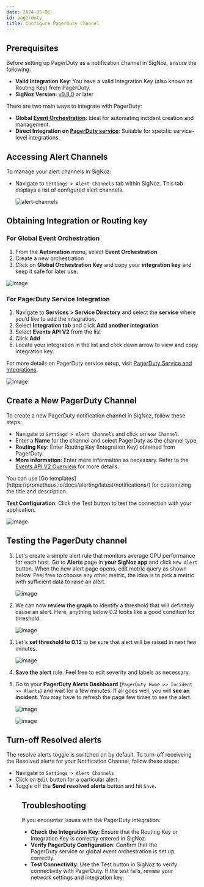 ```yaml
---
date: 2024-06-06
id: pagerduty
title: Configure PagerDuty Channel
---
```


## Prerequisites
Before setting up PagerDuty as a notification channel in SigNoz, ensure the following:

- **Valid Integration Key**: You have a valid Integration Key (also known as Routing Key) from PagerDuty.
- **SigNoz Version**: [v0.8.0](https://github.com/ezeslucky/monitrix.git/signoz/releases/tag/v0.8.0) or later


There are two main ways to integrate with PagerDuty:

- **Global [Event Orchestration](https://support.pagerduty.com/docs/event-orchestration)**: Ideal for automating incident creation and management.
- **Direct Integration on [PagerDuty service](https://support.pagerduty.com/docs/services-and-integrations)**: Suitable for specific service-level integrations.

## Accessing Alert Channels

To manage your alert channels in SigNoz:

- Navigate to `Settings > Alert Channels` tab within SigNoz. This tab displays a list of configured alert channels.

   ![alert-channels](/img/docs/alert-channels.webp)

## Obtaining Integration or Routing key 

### For Global Event Orchestration
1. From the **Automation** menu, select **Event Orchestration**
2. Create a new orchestration 
3. Click on **Global Orchestration Key** and copy your **integration key** and keep it safe for later use. 

![image](/img/docs/alerts/pagerduty-1.webp)


### For PagerDuty Service Integration
1. Navigate to **Services > Service Directory** and select the **service** where you’d like to add the integration.
2. Select **Integration tab** and click **Add another integration**
3. Select **Events API V2** from the list 
4. Click **Add**
5. Locate your integration in the list and click down arrow to view and copy integration key.

For more details on PagerDuty service setup, visit [PagerDuty Service and Integrations](https://support.pagerduty.com/docs/services-and-integrations#add-integrations-to-an-existing-service).

![image](/img/docs/alerts/pagerduty-2.webp)


## Create a New PagerDuty Channel
To create a new PagerDuty notification channel in SigNoz, follow these steps:

- Navigate to `Settings > Alert Channels` and click on `New Channel`.
- Enter a **Name** for the channel and select PagerDuty as the channel type.
- **Routing Key**: Enter Routing Key (Integration Key) obtained from PagerDuty.
- **More information**: Enter more information as necessary. Refer to the [Events API V2 Overview](https://developer.pagerduty.com/docs/ZG9jOjExMDI5NTgw-events-api-v2-overview) for more details. 

<Admonition>
You can use [Go templates](https://prometheus.io/docs/alerting/latest/notifications/) for customizing the title and description.
</Admonition>

**Test Configuration**: 
Click the Test button to test the connection with your application.

![image](/img/docs/alerts/pagerduty-3.webp)

## Testing the PagerDuty channel
1. Let's create a simple alert rule that monitors average CPU performance for each host. Go to **Alerts** page in **your SigNoz app** and click `New Alert` button. When the new alert page opens, edit metric query as shown below. Feel free to choose any other metric, the idea is to pick a metric with sufficient data to raise an alert. 

   ![image](/img/docs/alerts/pagerduty-4.webp)

2. We can now **review the graph** to identify a threshold that will definitely cause an alert. Here, anything below 0.2 looks like a good condition for threshold.

   ![image](/img/docs/alerts/pagerduty-5.webp)

3. Let's **set threshold to 0.12** to be sure that alert will be raised in next few minutes.

   ![image](/img/docs/alerts/pagerduty-6.webp)

4. **Save the alert** rule. Feel free to edit severity and labels as necessary.

5. Go to your **PagerDuty Alerts Dashboard** (`PagerDuty Home >> Incident >> Alerts`) and wait for a few minutes. If all goes well, you will **see an incident**. You may have to refresh the page few times to see the alert. 

   ![image](/img/docs/alerts/pagerduty-7.webp)

   ![image](/img/docs/alerts/pagerduty-8.webp)

## Turn-off Resolved alerts

The resolve alerts toggle is switched on by default. To turn-off receiveing the Resolved alerts for your Notification Channel, follow these steps:
- Navigate to `Settings > Alert Channels` 
- Click on `Edit` button for a particular alert.
- Toggle off the **Send resolved alerts** button and hit `Save`.

<Figure src="/img/docs/alerts/resolved-alerts.webp" alt="Turn off receiveing resolved alerts notifications." caption="Turn off receiveing resolved alerts notifications." />

## Troubleshooting
If you encounter issues with the PagerDuty integration:

- **Check the Integration Key**: Ensure that the Routing Key or Integration Key is correctly entered in SigNoz.
- **Verify PagerDuty Configuration**: Confirm that the PagerDuty service or global event orchestration is set up correctly.
- **Test Connectivity**: Use the Test button in SigNoz to verify connectivity with PagerDuty. If the test fails, review your network settings and integration key.